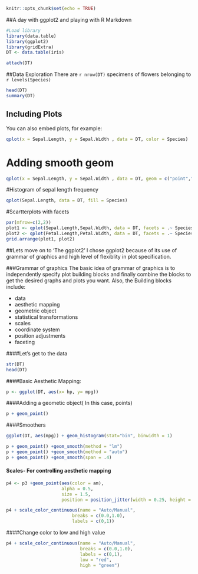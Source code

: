 
```r
knitr::opts_chunk$set(echo = TRUE)
```

##A day with ggplot2 and playing with R Markdown

```r
#Load library
library(data.table)
library(ggplot2)
library(gridExtra)
DT <- data.table(iris)
```

```r
attach(DT)
```

##Data Exploration
There are `r nrow(DT)` specimens of flowers belonging to `r levels(Species)`
```r
head(DT)
summary(DT)

```


## Including Plots

You can also embed plots, for example:
```r
qplot(x = Sepal.Length, y = Sepal.Width , data = DT, color = Species)
```

# Adding smooth geom
```r
qplot(x = Sepal.Length, y = Sepal.Width , data = DT, geom = c("point","smooth"))
```

#Histogram of sepal length frequency 
```r
qplot(Sepal.Length, data = DT, fill = Species)
```


#Scartterplots with facets
```r
par(mfrow=c(2,2))
plot1 <- qplot(Sepal.Length,Sepal.Width, data = DT, facets = .~ Species,color = Species)
plot2 <- qplot(Petal.Length,Petal.Width, data = DT, facets = .~ Species,color = Species)
grid.arrange(plot1, plot2)

```


##Lets move on to 'The ggplot2'
I chose ggplot2 because of its use of grammar of graphics and high level of flexiblity in plot specification.  

###Grammar of graphics
The basic idea of grammar of graphics is to independently specify plot building blocks and finally combine the blocks to get the desired graphs and plots you want. Also, the 
Building blocks include:

* data
* aesthetic mapping
* geometric object
+ statistical transformations
* scales
* coordinate system
* position adjustments
* faceting

####Let's get to the data
```r
str(DT)
head(DT)
```

####Basic Aesthetic Mapping:
```r
p <- ggplot(DT, aes(x= hp, y= mpg))
```

####Adding a geometic object( In this case, points)
```r
p + geom_point()
```

####Smoothers
```r
ggplot(DT, aes(mpg)) + geom_histogram(stat="bin", binwidth = 1)

p + geom_point() +geom_smooth(method = "lm")
p + geom_point() +geom_smooth(method = "auto")
p + geom_point() +geom_smooth(span = .4)
```

#### Scales- For controlling aesthetic mapping
```r
p4 <- p3 +geom_point(aes(color = am),
                     alpha = 0.5,
                     size = 1.5,
                     position = position_jitter(width = 0.25, height = 0))
```
```r
p4 + scale_color_continuous(name = "Auto/Manual",
                         breaks = c(0.0,1.0),
                         labels = c(0,1))
```

####Change color to low and high value

```r

p4 + scale_color_continuous(name = "Auto/Manual",
                            breaks = c(0.0,1.0),
                            labels = c(0,1),
                            low = "red",
                            high = "green")
```



